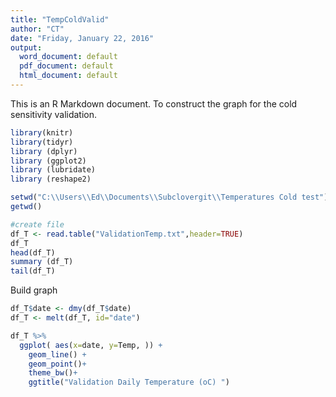 ```yaml
---
title: "TempColdValid"
author: "CT"
date: "Friday, January 22, 2016"
output: 
  word_document: default
  pdf_document: default
  html_document: default
---
```


This is an R Markdown document. To construct the graph for the cold sensitivity validation. 

```r
library(knitr)
library(tidyr)
library (dplyr)
library (ggplot2)
library (lubridate)
library (reshape2)
```



```r

setwd("C:\\Users\\Ed\\Documents\\Subclovergit\\Temperatures Cold test")
getwd()

#create file
df_T <- read.table("ValidationTemp.txt",header=TRUE)
df_T
head(df_T)
summary (df_T)
tail(df_T)
```

Build graph 
```r

df_T$date <- dmy(df_T$date)
df_T <- melt(df_T, id="date")

df_T %>% 
  ggplot( aes(x=date, y=Temp, )) +
    geom_line() +
    geom_point()+
    theme_bw()+
    ggtitle("Validation Daily Temperature (oC) ")
```


